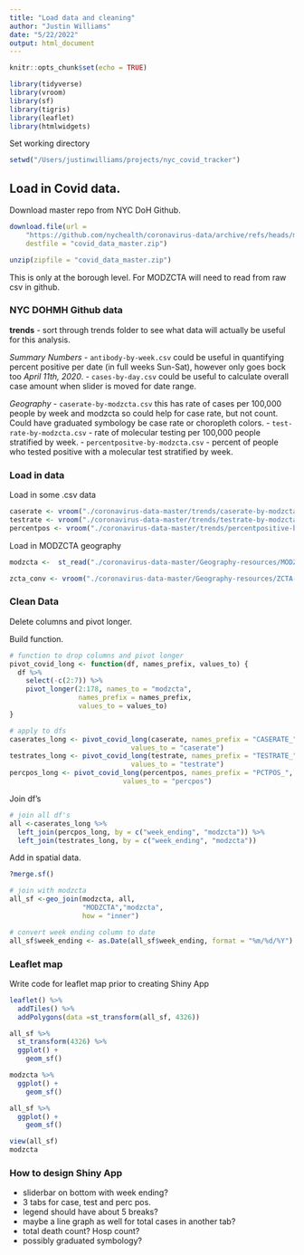 ```yaml
---
title: "Load data and cleaning"
author: "Justin Williams"
date: "5/22/2022"
output: html_document
---
```


```r
knitr::opts_chunk$set(echo = TRUE)
```

```r
library(tidyverse)
library(vroom)
library(sf)
library(tigris)
library(leaflet)
library(htmlwidgets)
```

Set working directory

```r
setwd("/Users/justinwilliams/projects/nyc_covid_tracker")
```

## Load in Covid data.

Download master repo from NYC DoH Github.

```r
download.file(url = 
    "https://github.com/nychealth/coronavirus-data/archive/refs/heads/master.zip",
    destfile = "covid_data_master.zip")

unzip(zipfile = "covid_data_master.zip")
```

This is only at the borough level. For MODZCTA will need to read from raw csv in github.

### NYC DOHMH Github data

**trends** - sort through trends folder to see what data will actually be useful for this analysis.

*Summary Numbers*
- `antibody-by-week.csv` could be useful in quantifying percent positive per date (in full weeks Sun-Sat), however only goes bock too *April 11th, 2020*. 
- `cases-by-day.csv` could be useful to calculate overall case amount when slider is moved for date range.

*Geography*
- `caserate-by-modzcta.csv` this has rate of cases per 100,000 people by week and modzcta so could help for case rate, but not count. Could have graduated symbology be case rate or choropleth colors.
- `test-rate-by-modzcta.csv` - rate of molecular testing per 100,000 people stratified by week. 
- `percentpositve-by-modzcta.csv` - percent of people who tested positive with a molecular test stratified by week.

### Load in data

Load in some .csv data

```r
caserate <- vroom("./coronavirus-data-master/trends/caserate-by-modzcta.csv")
testrate <- vroom("./coronavirus-data-master/trends/testrate-by-modzcta.csv")
percentpos <- vroom("./coronavirus-data-master/trends/percentpositive-by-modzcta.csv")
```

Load in MODZCTA geography

```r
modzcta <-  st_read("./coronavirus-data-master/Geography-resources/MODZCTA_2010.shp")

zcta_conv <- vroom("./coronavirus-data-master/Geography-resources/ZCTA-to-MODZCTA.csv", delim = ",")
```

### Clean Data

Delete columns and pivot longer.

Build function.

```r
# function to drop columns and pivot longer
pivot_covid_long <- function(df, names_prefix, values_to) {
  df %>% 
    select(-c(2:7)) %>% 
    pivot_longer(2:178, names_to = "modzcta",
                 names_prefix = names_prefix,
                 values_to = values_to)
}

# apply to dfs
caserates_long <- pivot_covid_long(caserate, names_prefix = "CASERATE_", 
                              values_to = "caserate")
testrates_long <- pivot_covid_long(testrate, names_prefix = "TESTRATE_",
                              values_to = "testrate")
percpos_long <- pivot_covid_long(percentpos, names_prefix = "PCTPOS_",
                            values_to = "percpos")
```

Join df's

```r
# join all df's
all <-caserates_long %>% 
  left_join(percpos_long, by = c("week_ending", "modzcta")) %>% 
  left_join(testrates_long, by = c("week_ending", "modzcta"))
```

Add in spatial data.

```r
?merge.sf()

```


```r
# join with modzcta
all_sf <-geo_join(modzcta, all, 
                  "MODZCTA","modzcta",
                  how = "inner")

# convert week ending column to date
all_sf$week_ending <- as.Date(all_sf$week_ending, format = "%m/%d/%Y")
```

### Leaflet map

Write code for leaflet map prior to creating Shiny App

```r
leaflet() %>% 
  addTiles() %>% 
  addPolygons(data =st_transform(all_sf, 4326))
```

```r
all_sf %>%
  st_transform(4326) %>% 
  ggplot() +
    geom_sf()

modzcta %>%
  ggplot() +
    geom_sf()

all_sf %>% 
  ggplot() +
    geom_sf()

view(all_sf)
modzcta
```



### How to design Shiny App

  - sliderbar on bottom with week ending?
  - 3 tabs for case, test and perc pos.
  - legend should have about 5 breaks?
  - maybe a line graph as well for total cases in another tab?
  - total death count? Hosp count?
  - possibly graduated symbology?


